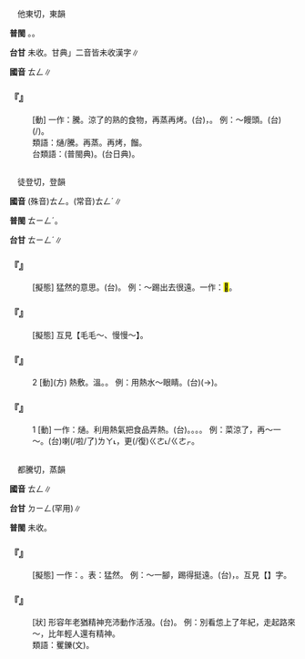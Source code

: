 
=={{ruby|熥|ㄊㄥ}}==

　他東切，東韻

'''普閩''' {{ruby|(文)|ㄊㆲ}}。{{ruby|(白)|ㄊㄤ}}。

'''台甘''' 未收。甘典{{ruby|「|ㄊㆭ˫}}{{ruby|、|ㄌㄧㄨ˫}}」二音皆未收漢字∥

'''國音''' <rt>ㄊㄥ</rt>∥

    

==='''『{{ruby|熥|ㄊㄥ}}』'''===
: [動] 一作：騰。涼了的熟的食物，再蒸再烤。(台){{ruby|過|ㄍㄨㆤ˪/ㄍㆤ˪}}{{ruby|餾|ㄌㄧㄨ˫}}，{{ruby|重|ㄉㄧㄥˊ}}{{ruby|炊|ㄘㄨㆤ/ㄘㆤ}}。 例：～饅頭。(台){{ruby|餾|ㄌㄧㄨ˫}}{{ruby|饅|ㆠㄢˊ}}{{ruby|頭|ㄊㄠˊ}}(/{{ruby|<mark>&#xffc77;</mark>|ㄅㄠ}}{{ruby|仔|ㄚ}})。
:類語：熥/騰。再蒸。再烤，餾。
:
:台類語：{{ruby|鍛|ㄊㆭ˫}}(普閩典)。{{ruby|燙|ㄊㆭ˫}}(台日典){{ruby|/|ㄊㆭ˪}}。
:
    

=={{ruby|騰|ㄊㄥ}}==

　徒登切，登韻

'''國音''' (殊音)<rt>ㄊㄥ</rt>。(常音)<rt>ㄊㄥˊ</rt>{{ruby|。|·ㄊㄥ}}∥

'''普閩''' <rt>ㄊㄧㄥˊ</rt>。

'''台甘''' <rt>ㄊㄧㄥˊ</rt>∥

    

==='''『{{ruby|騰|ㄊㄥ}}{{ruby|地|ㄉㄜ}}』'''===
: [擬態] 猛然的意思。(台){{ruby|<mark>&#xf91a6;</mark>|ㄏㄨㆵ ͘}}{{ruby|一|ㄐㄧㆵ ͘}}{{ruby|下|·ㆤ˫}}。 例：～踢出去很遠。一作：<mark>&#xf97cc;</mark>。
    

==='''『{{ruby|騰|ㄊㄥ}}{{ruby|騰|ㄊㄥ}}』'''===
: [擬態] 互見【毛毛～、慢慢～】。
    

==='''『{{ruby|騰|ㄊㄥ}}』'''===
:2  [動](方) 熱敷。溫{{ruby|罨|ㄧㄢˇ}}。{{ruby|焐|ㄨˋ}}。 例：用熱水～眼睛。(台){{ruby|用|ㄧㄥ˫/ㄧㆲ˫}}{{ruby|燒|ㄒㄧㄜ}}{{ruby|水|ㄗㄨㄧˋ}}{{ruby|焐|ㄨ˪}}{{ruby|目|ㆠㄚㆶ ͘}}{{ruby|珠|ㄗㄨ}}(→{{ruby|睭|ㄐㄧㄨ}})。
    

==='''『{{ruby|騰|ㄊㄥ}}』'''===
:1  [動] 一作：熥。利用熱氣把食品弄熱。(台){{ruby|炊|ㄘㄨㆤ/ㄘㆤ}}。{{ruby|溫|ㄨㄣ}}。{{ruby|餾|ㄌㄧㄨ˫}}。{{ruby|熥|ㄊㆭ˫}}。 例：菜涼了，再～一～。(台){{ruby|菜|ㄘㄞ˪}}{{ruby|冷|ㄌㄧㄥˋ}}喇(/啦/了)<rt>ㄌㄚ˪</rt>，更(/復)<rt>ㄍㄜ˪/ㄍㄜㆷ</rt>{{ruby|再|ㄗㄞ˪}}{{ruby|在|ㄗㄞ˫}}{{ruby|→|ㄘㄞ˫}}{{ruby|燒|ㄒㄧㄜ}}{{ruby|一|ㄐㄧㆵ ͘}}{{ruby|下|·ㆤ˫}}。
    

=={{ruby|<mark>&#xf91d3;</mark>|ㄊㄥ}}==

　都騰切，蒸韻

'''國音''' <rt>ㄊㄥ</rt>∥

'''台甘''' <rt>ㄉㄧㄥ</rt>(罕用)∥

'''普閩''' 未收。

    

==='''『{{ruby|<mark>&#xf91d3;</mark>|ㄊㄥ}}』'''===
: [擬態] 一作：{{ruby|騰|ㄊㄥ}}。表：猛然。 例：～一腳，踢得挺遠。(台){{ruby|磅|ㄆㆲˇ}}{{ruby|啊|ㄚ}}{{ruby|一|ㄐㄧㆵ ͘}}{{ruby|下|·ㆤ˫}}，{{ruby|躂|ㄊㄚㆷ}}{{ruby|出|ㄘㄨㆵ}}{{ruby|去|ㄎㄧ˪}}{{ruby|誠|ㄐㄧㆩˊ}}{{ruby|遠|ㄏㆭ˫}}。互見【{{ruby|騰|ㄊㄥ}}】字。
    

==='''『{{ruby|<mark>&#xf91d3;</mark>|ㄊㄥ}}{{ruby|<mark>&#xf91d3;</mark>|ㄊㄥ}}{{ruby|兒|ㄦ}}{{ruby|地|ㄉㄜ}}』'''===
: [狀] 形容年老猶精神充沛動作活潑。(台){{ruby|<mark>&#xffabd;</mark>|ㄅㄧㄤ˪}}{{ruby|<mark>&#xffabd;</mark>|ㄅㄧㄤ˪}}{{ruby|叫|ㄍㄧㄜ˪}}。 例：別看怹上了年紀，走起路來～，比年輕人還有精神。
:類語：矍鑠(文)。
:
    
